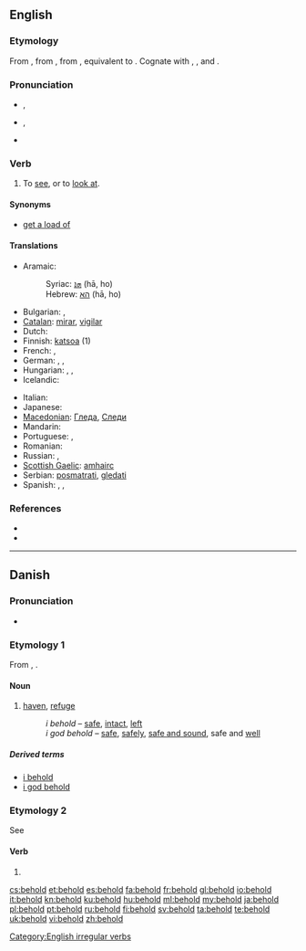 ==English==

===Etymology===
From {{etyl|enm}} {{term|beholden|lang=enm}}, from {{etyl|ang}} {{term|behealdan||to hold, have, occupy, possess, guard, preserve, contain, belong, keep, observe, consider, behold, look at, gaze on, see, signify, avail, effect, take care, beware, be cautious, restrain, act, behave|lang=ang}}, from {{proto|Germanic|bihaldanan|to hold with, keep|lang=en}}, equivalent to {{prefix|be|hold|lang=-}}. Cognate with {{etyl|nl|-}} {{term|behouden||to keep, restrain, preserve|lang=nl}}, {{etyl|de|-}} {{term|behalten||to keep, restrain, remember|lang=de}}, {{etyl|da|-}} and {{etyl|no|-}} {{term|beholde||to keep|lang=da|lang=no}}.

===Pronunciation===
* {{a|UK}} {{IPA|/bɪˈhəʊld/}}, {{SAMPA|/bI"h@Uld/}}
* {{a|GenAM}} {{IPA|/bɪˈhoʊld/}}, {{SAMPA|/bI"hoUld/}}
* {{audio|en-us-behold.ogg|Audio (US)}}

===Verb===
{{en-verb|beholds|beholding|beheld|'''[[beheld]]''' or rarely '''[[beholden]]'''}}

# {{transitive}} To [[see]], or to [[look at]].

====Synonyms====
* [[get a load of]]

====Translations====
{{trans-top|to see, to look at}}
* Aramaic:
*: Syriac: [[ܗܐ]] (hā, ho)
*: Hebrew: [[הא]] (hā, ho)
* Bulgarian: {{t|bg|гледам}}, {{t+|bg|виждам}}
* [[Catalan]]: [[mirar]], [[vigilar]]
* Dutch: {{t+|nl|aanschouwen}}
* Finnish: [[katsoa]] (1)
* French: {{t+|fr|regarder}}, {{t+|fr|voir}}
* German: {{t+|de|betrachten}}, {{t+|de|sehen}}, {{t+|de|schauen}}
* Hungarian: {{t+|hu|meglát}}, {{t+|hu|észrevesz}}, {{t|hu| megpillant}}
* Icelandic: {{t+|is|sjá}}
{{trans-mid}}
* Italian: {{t+|it|guardare}}
* Japanese: {{t+|ja|見る|tr=miru}}
* [[Macedonian]]: [[Гледа]], [[Следи]]
* Mandarin: {{t-|cmn|看|tr=kàn|sc=Hani}}
* Portuguese: {{t+|pt|ver}}, {{t+|pt|contemplar}}
* Romanian: {{t+|ro|vedea}}
* Russian: {{t+|ru|смотреть}}, {{t+|ru|глядеть}}
* [[Scottish Gaelic]]: [[amhairc]]
* Serbian: [[posmatrati]], [[gledati]]
* Spanish: {{t-|es|contemplar}}, {{t+|es|mirar}}, {{t+|es|observar}}
{{trans-bottom}}

===References===
* {{R:Century 1911}}
* {{R:Webster 1913}}

[[Category:English irregular verbs]]

----

==Danish==

===Pronunciation===
* {{IPA|/behɔl/|[b̥eˈhʌlˀ]|lang=da}}

===Etymology 1===
From {{etyl|gml|da}} {{term|beholt|lang=gml}}, {{term|behalt|lang=gml}}.

====Noun====
{{infl|da|noun}}

# {{qualifier|archaic|lang=da}} [[haven]], [[refuge]]
#:  ''i behold'' –  [[safe]], [[intact]], [[left]] {{gloss|remaining}}
#: ''i god behold'' – [[safe]], [[safely]], [[safe and sound]], safe and [[well]]

=====Derived terms=====
* [[i behold]]
* [[i god behold]]

===Etymology 2===
See {{term|beholde||to keep|lang=da}}

====Verb====
{{infl|da|verb form}}

# {{form of|imperative|beholde|lang=da}}

[[cs:behold]]
[[et:behold]]
[[es:behold]]
[[fa:behold]]
[[fr:behold]]
[[gl:behold]]
[[io:behold]]
[[it:behold]]
[[kn:behold]]
[[ku:behold]]
[[hu:behold]]
[[ml:behold]]
[[my:behold]]
[[ja:behold]]
[[pl:behold]]
[[pt:behold]]
[[ru:behold]]
[[fi:behold]]
[[sv:behold]]
[[ta:behold]]
[[te:behold]]
[[uk:behold]]
[[vi:behold]]
[[zh:behold]]